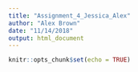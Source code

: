```yaml
---
title: "Assignment_4_Jessica_Alex"
author: "Alex Brown"
date: "11/14/2018"
output: html_document
---
```


```r
knitr::opts_chunk$set(echo = TRUE)
```


